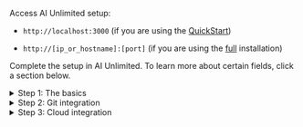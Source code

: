 
Access AI Unlimited setup:

- `http://localhost:3000` (if you are using the [QuickStart](/docs/install-ai-unlimited/quickstart/index.md))

- `http://[ip_or_hostname]:[port]` (if you are using the [full](/docs/install-ai-unlimited/production/index.md) installation)

Complete the setup in AI Unlimited. To learn more about certain fields, click a section below. 

<details>

<summary>Step 1: The basics</summary>

**TLS**

Use [Transport Layer Security (TLS)](/docs/glossary.md#glo-tls) to secure connections to the AI Unlimited service and safeguard your data in transit.


**Certificates**

If you have a certificate issued by a trusted Certificate Authority (CA), you can provide it and its key. You'll be responsible for managing the certificate lifecycle, including renewal and validation. If you have specific requirements or need more control over your certificates, bringing your own is a good option.

Or use a Teradata system-generated certificate. It automatically renews before it expires.

</details>


<details>

<summary>Step 2: Git integration</summary>

**OAuth app**

An OAuth app allows a user to grant access to their account on one website or service to their account on another, without sharing their password. 

AI Unlimited uses the OAuth app you, or someone at your organization, created to authorize access to your GitHub or GitLab account. This allows AI Unlimited to store user and project information there. 

Selecting **Authenticate** establishes the access and returns you to AI Unlimited to complete the setup.

[Create an OAuth app](/docs/install-ai-unlimited/quickstart/before-you-begin/docker-create-oauth-app.md) (QuickStart)
[Create an OAuth app] ***add link*** (Full)

</details>


<details>

<summary>Step 3: Cloud integration</summary>

<Tabs>
<TabItem value="aws1" label="AWS">


**Network type**

Public or Private refers to how AI Unlimited should communicate with the engine. The engine might have a public IP address, a private IP address, or both. Indicate the type of IP address to which AI Unlimited should connect. ***Is it determined by a cloud parm? Tell them where/when they chose it and where to see it? Potentially different for AWS vs. Azure.***


**IAM role**

If AI Unlimited creates the [IAM role](https://docs.aws.amazon.com/IAM/latest/UserGuide/id_roles_create.html), it creates it for the AWS [cluster](/docs/glossary.md#glo-cluster) that deploys the engine&mdash;each time you deploy the engine. If your organization creates the role, it must be broad enough to include all the clusters that might deploy the engine.

***(We don't have a role/policies topic for the QS. No cloud template is needed for this install type. But shouldn't the QS include creating the role so the user can put it in the setup UI? For demo and full, the user puts it in the cloud template and in the setup UI. For the QS, the user just puts it in the setup UI. Unless there are 2 different roles?)***

</TabItem>
<TabItem value="azure" label="Azure">


**Network type**

Public or Private refers to how AI Unlimited should communicate with the engine. The engine might have a public IP address, a private IP address, or both. Indicate the type of IP address to which AI Unlimited should connect. ***Is it determined by a cloud parm? Tell them where/when they chose it and where to see it? Potentially different for AWS vs. Azure.***

</TabItem>
</Tabs>

</details>




